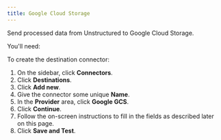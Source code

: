 ```yaml
---
title: Google Cloud Storage
---
```


Send processed data from Unstructured to Google Cloud Storage.

You'll need:


<GCSPrerequisites />

To create the destination connector:

1. On the sidebar, click **Connectors**.
2. Click **Destinations**.
3. Click **Add new**.
4. Give the connector some unique **Name**.
5. In the **Provider** area, click **Google GCS**.
6. Click **Continue**. 
7. Follow the on-screen instructions to fill in the fields as described later on this page.
8. Click **Save and Test**.


<GCSFields />
